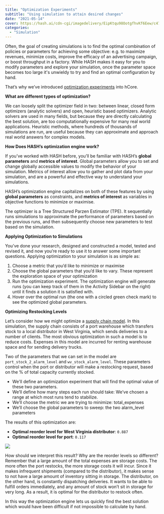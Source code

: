 ```yaml
---
title: "Optimization Experiments"
subtitle: "Using simulation to attain desired changes"
date: "2021-05-14"
cover: https://hash.ai/cdn-cgi/imagedelivery/EipKtqu98OotgfhvKf6Eew/c479a9b6-fb6b-48a9-1e8f-240a748d0b00/public
categories:
  - "Simulation"
---
```


Often, the goal of creating simulations is to find the optimal combination of policies or parameters for achieving some objective: e.g. to maximize revenues, minimize costs, improve the efficacy of an advertising campaign, or boost throughput in a factory. While HASH makes it easy for you to modify parameters and explore your simulation, once the parameter space becomes too large it's unwieldy to try and find an optimal configuration by hand.

That’s why we’ve introduced [optimization experiments](https://hash.ai/docs/simulation/creating-simulations/experiments/optimization-experiments) into hCore.

**What are different types of optimization?**

We can loosely split the optimizer field in two: between linear, closed form optimizers (analytic solvers) and open, heuristic based optimizers. Analytic solvers are used in many fields, but because they are directly calculating the best solution, are too computationally expensive for many real world applications. Heuristic methods, where hundreds of thousands of simulations are run, are useful because they can approximate and approach real world answers for complex models.

**How Does HASH’s optimization engine work?**

If you’ve worked with HASH before, you’ll be familiar with HASH’s **global parameters** and **metrics of interest**. Global parameters allow you to set and change globally accessible values to modify the behavior of your simulation. Metrics of interest allow you to gather and plot data from your simulation, and are a powerful and effective way to understand your simulations.

HASH’s optimization engine capitalizes on both of these features by using **global parameters** as constraints, and **metrics of interest** as variables in objective functions to minimize or maximise.

The optimizer is a Tree Structured Parzen Estimator (TPE). It sequentially runs simulations to approximate the performance of parameters based on the previous runs, and then subsequently choose new parameters to test based on the simulation.

**Applying Optimization to Simulations**

You’ve done your research, designed and constructed a model, tested and revised it, and now you’re ready to use it to answer some important questions. Applying optimization to your simulation is as simple as:

1. Choose a metric that you’d like to minimize or maximise
1. Choose the global parameters that you’d like to vary. These represent the exploration space of your optimization
1. Run the optimization experiment. The optimization engine will generate runs (you can keep track of them in the Activity Sidebar on the right) until it finds a solution it is satisfied with.
1. Hover over the optimal run (the one with a circled green check mark) to see the optimized global parameters.

**Optimizing Restocking Levels**

Let’s consider how we might optimize a [supply chain model](https://simulation.hash.ai/@hash/distributor-vs-direct-delivery-orig). In this simulation, the supply chain consists of a port warehouse which transfers stock to a local distributor in West Virginia, which sends deliveries to a number of clients. The most obvious optimization in such a model is to reduce costs. Expenses in this model are incurred for renting warehouse space and for sending delivery trucks.

Two of the parameters that we can set in the model are `port_stock_2_alarm_level` and `wv_stock_alarm_level`. These parameters control when the port or distributor will make a restocking request, based on the % of total capacity currently stocked.

- We'll define an optimization experiment that will find the optimal value of these two parameters.
- We’ll define how many steps each run should take: We’ve chosen a range at which most runs tend to stabilize.
- We’ll choose the metric we are trying to minimize: total_expenses
- We’ll choose the global parameters to sweep: the two alarm_level parameters

The results of this optimization are:

- **Optimal reorder level for West Virginia distributor**: `0.887`
- **Optimal reorder level for port**: `0.117`

![](https://hash.ai/cdn-cgi/imagedelivery/EipKtqu98OotgfhvKf6Eew/e972dafc-caa7-4cff-5f93-96a538608c00/public)

How should we interpret this result? Why are the reorder levels so different? Remember that a large amount of the total expenses are storage costs. The more often the port restocks, the more storage costs it will incur. Since it makes infrequent shipments (compared to the distributor), it makes sense to not have a large amount of inventory sitting in storage. The distributor, on the other hand, is constantly dispatching deliveries. It wants to be able to fulfill orders immediately, and any amount of stock won’t sit in storage for very long. As a result, it is optimal for the distributor to restock often.

In this way the optimization engine lets us quickly find the best solution which would have been difficult if not impossible to calculate by hand.
